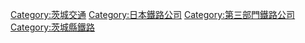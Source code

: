 {{DEFAULTSORT:Hitachinaka-Kaihintetsudou}}
{{Commonscat|Hitachinaka Seaside Railway}}

[[Category:茨城交通|Category:茨城交通]]
[[Category:日本鐵路公司|Category:日本鐵路公司]]
[[Category:第三部門鐵路公司|Category:第三部門鐵路公司]]
[[Category:茨城縣鐵路|Category:茨城縣鐵路]]